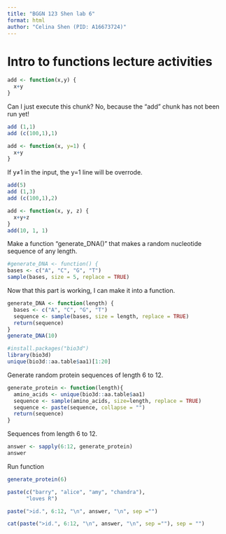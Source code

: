 ```yaml
---
title: "BGGN 123 Shen lab 6"
format: html
author: "Celina Shen (PID: A16673724)"
---
```


# Intro to functions lecture activities

```r
add <- function(x,y) {
  x+y
}
```

Can I just execute this chunk? No, because the "add" chunk has not been run yet!

```r
add (1,1)
add (c(100,1),1)
```

```r
add <- function(x, y=1) {
  x+y
}
```

If y≠1 in the input, the y=1 line will be overrode.

```r
add(5)
add (1,3)
add (c(100,1),2)
```

```r
add <- function(x, y, z) {
  x+y+z
}
add(10, 1, 1)
```

Make a function "generate_DNA()" that makes a random nucleotide sequence of any length.

```r
#generate_DNA <- function() {
bases <- c("A", "C", "G", "T")
sample(bases, size = 5, replace = TRUE)
```

Now that this part is working, I can make it into a function.

```r
generate_DNA <- function(length) {
  bases <- c("A", "C", "G", "T")
  sequence <- sample(bases, size = length, replace = TRUE)
  return(sequence)
}
generate_DNA(10)
```

```r
#install.packages("bio3d")
library(bio3d)
unique(bio3d::aa.table$aa1)[1:20]
```

Generate random protein sequences of length 6 to 12.

```r
generate_protein <- function(length){
  amino_acids <- unique(bio3d::aa.table$aa1)
  sequence <- sample(amino_acids, size=length, replace = TRUE)
  sequence <- paste(sequence, collapse = "")
  return(sequence)
}
```

Sequences from length 6 to 12.

```r
answer <- sapply(6:12, generate_protein)
answer
```

Run function

```r
generate_protein(6)
```

```r
paste(c("barry", "alice", "amy", "chandra"),
      "loves R")
```

```r
paste(">id.", 6:12, "\n", answer, "\n", sep ="")
```

```r
cat(paste(">id.", 6:12, "\n", answer, "\n", sep =""), sep = "")
```




